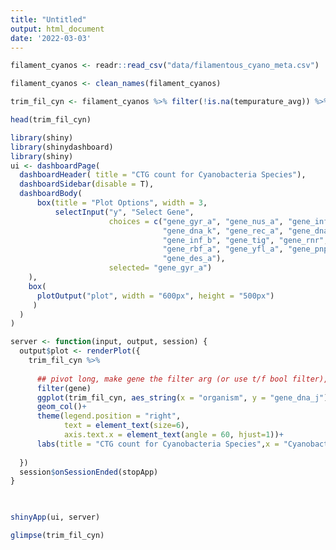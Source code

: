 ```yaml
---
title: "Untitled"
output: html_document
date: '2022-03-03'
---
```






```r
filament_cyanos <- readr::read_csv("data/filamentous_cyano_meta.csv")

filament_cyanos <- clean_names(filament_cyanos)

trim_fil_cyn <- filament_cyanos %>% filter(!is.na(tempurature_avg)) %>% select(genus, organism, starts_with("gene_")) %>% mutate(organism = as.factor(organism), genus = as.factor(genus))

head(trim_fil_cyn)
```

```r
library(shiny)
library(shinydashboard)
library(shiny)
ui <- dashboardPage(
  dashboardHeader( title = "CTG count for Cyanobacteria Species"),
  dashboardSidebar(disable = T),
  dashboardBody(
      box(title = "Plot Options", width = 3,
          selectInput("y", "Select Gene", 
                      choices = c("gene_gyr_a", "gene_nus_a", "gene_inf_c","gene_inf_a", "gene_ots_a",
                                  "gene_dna_k", "gene_rec_a", "gene_dna_j","gene_ace_f", "gene_dea_d",
                                  "gene_inf_b", "gene_tig", "gene_rnr", "gene_dna_a", "gene_hup_b",
                                  "gene_rbf_a", "gene_yfl_a", "gene_pnp", "gene_csp", "gene_ace_e",
                                  "gene_des_a"), 
                      selected= "gene_gyr_a")
    ),
    box(
      plotOutput("plot", width = "600px", height = "500px")
     )
  )
)

server <- function(input, output, session) {
  output$plot <- renderPlot({
    trim_fil_cyn %>% 
      
      ## pivot long, make gene the filter arg (or use t/f bool filter), make y = value (pivot to count?)
      filter(gene)
      ggplot(trim_fil_cyn, aes_string(x = "organism", y = "gene_dna_j"))+
      geom_col()+
      theme(legend.position = "right",
            text = element_text(size=6),
            axis.text.x = element_text(angle = 60, hjust=1))+
      labs(title = "CTG count for Cyanobacteria Species",x = "Cyanobacteria", y = "Gene Count")
    
  })
  session$onSessionEnded(stopApp)
}
  


shinyApp(ui, server)


```


```r
glimpse(trim_fil_cyn)
```


